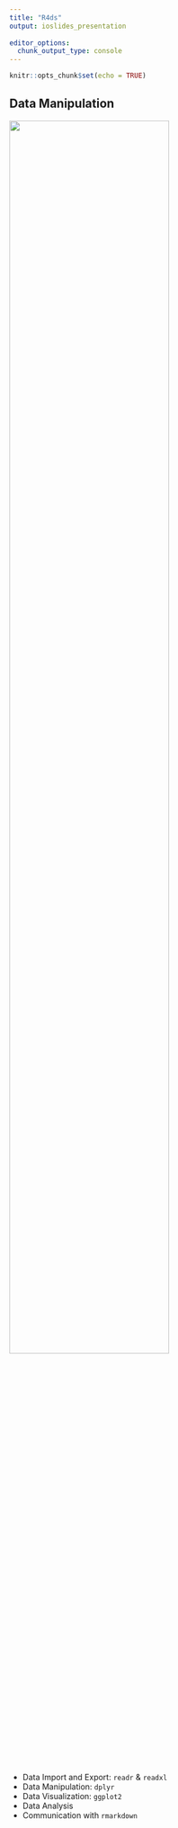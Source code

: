 ```yaml
---
title: "R4ds"
output: ioslides_presentation
   
editor_options: 
  chunk_output_type: console
---
```


```r
knitr::opts_chunk$set(echo = TRUE)
```

<p class="forceBreak"></p>

## Data Manipulation {.columns-2 .smaller}
![](./images/flow.png){width=75%}

<p class="forceBreak"></p>

* Data Import and Export: `readr` & `readxl`
* Data Manipulation: `dplyr`
* Data Visualization: `ggplot2` 
* Data Analysis
* Communication with `rmarkdown`


